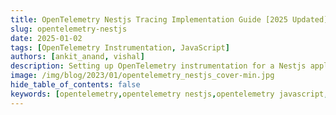 ```yaml
---
title: OpenTelemetry Nestjs Tracing Implementation Guide [2025 Updated]
slug: opentelemetry-nestjs
date: 2025-01-02
tags: [OpenTelemetry Instrumentation, JavaScript]
authors: [ankit_anand, vishal]
description: Setting up OpenTelemetry instrumentation for a Nestjs application. Step 1. Install required dependencies Step 2. Create a tracer.js file Step 3. Import the tracer module Step 4. Start the tracer...
image: /img/blog/2023/01/opentelemetry_nestjs_cover-min.jpg
hide_table_of_contents: false
keywords: [opentelemetry,opentelemetry nestjs,opentelemetry javascript,distributed tracing,observability,nestjs monitoring,nestjs instrumentation,signoz]
---
```


<script
    type="application/ld+json"
    dangerouslySetInnerHTML={{ __html: JSON.stringify({
  "@context": "https://schema.org",
  "@type": "TechArticle",
  "headline": "OpenTelemetry Nestjs Tracing Implementation Guide [2024 Updated]",
  "alternativeHeadline": "Step-by-step guide to implement OpenTelemetry tracing in Nestjs applications for enhanced monitoring and observability",
  "author": {
    "@type": "Person",
    "name": "Ankit Anand"
  },
  "publisher": {
    "@type": "Organization",
    "name": "SigNoz",
    "logo": {
      "@type": "ImageObject",
      "url": "https://signoz.io/img/SigNozLogo-orange.svg"
    }
  },
  "datePublished": "2024-02-06T00:00:00Z",
  "dateModified": "2024-08-06T00:00:00Z",
  "mainEntityOfPage": {
    "@type": "WebPage",
    "@id": "https://signoz.io/blog/opentelemetry-nestjs/"
  },
  "description": "Learn how to implement OpenTelemetry tracing in your Nestjs application. This guide covers installation, configuration, and integration with SigNoz for effective monitoring and observability.",
  "keywords": "opentelemetry nestjs, nestjs monitoring, distributed tracing, observability, nestjs instrumentation, opentelemetry javascript",
  "articleSection": "Technology",
  "inLanguage": "en",
  "isPartOf": {
    "@type": "Blog",
    "name": "SigNoz Blog",
    "url": "https://signoz.io/blog/"
  },
  "about": [
    {
      "@type": "Thing",
      "name": "OpenTelemetry",
      "description": "An open-source observability framework for cloud-native software"
    },
    {
      "@type": "Thing",
      "name": "Nestjs",
      "description": "A progressive Node.js framework for building efficient and scalable server-side applications"
    },
    {
      "@type": "Thing",
      "name": "Distributed Tracing",
      "description": "A method used to profile and monitor applications, especially those built using a microservices architecture"
    }
  ],
  "mentions": [
    {
      "@type": "SoftwareApplication",
      "name": "OpenTelemetry",
      "applicationCategory": "Observability Framework"
    },
    {
      "@type": "SoftwareApplication",
      "name": "Nestjs",
      "applicationCategory": "Web Framework"
    },
    {
      "@type": "SoftwareApplication",
      "name": "SigNoz",
      "applicationCategory": "Observability Platform"
    }
  ],
  "mainEntity": {
    "@type": "HowTo",
    "name": "Implement OpenTelemetry Tracing in Nestjs",
    "step": [
      {
        "@type": "HowToStep",
        "name": "Install OpenTelemetry packages",
        "text": "Install required OpenTelemetry npm packages for Nestjs instrumentation"
      },
      {
        "@type": "HowToStep",
        "name": "Create tracer configuration",
        "text": "Create a tracer.ts file to configure the OpenTelemetry SDK"
      },
      {
        "@type": "HowToStep",
        "name": "Import tracer module",
        "text": "Import the tracer module in your main Nestjs application file"
      },
      {
        "@type": "HowToStep",
        "name": "Start the tracer",
        "text": "Initialize the OpenTelemetry tracer before bootstrapping your Nestjs application"
      },
      {
        "@type": "HowToStep",
        "name": "Run the application",
        "text": "Start your Nestjs application with the appropriate environment variables for OpenTelemetry"
      },
      {
        "@type": "HowToStep",
        "name": "Monitor with SigNoz",
        "text": "View and analyze the collected telemetry data in the SigNoz dashboard"
      }
    ]
  }
}) }}
  />

Nestjs is a Nodejs framework for building scalable server-side applications with typescript. It makes use of frameworks like Express and Fastify to enable rapid development. It has gained wide popularity in recent times, and many applications are making use of the Nestjs framework. Using OpenTelemetry client libraries, you can monitor your Nestjs application.



![Cover Image](/img/blog/2023/01/opentelemetry_nestjs_cover.webp)

Monitoring your Nestjs application is critical for performance management. But setting up monitoring for Nestjs applications can get cumbersome requiring multiple libraries and patterns. That's where Opentelemetry comes in.

OpenTelemetry is the leading open-source standard for instrumenting your code to generate telemetry data that can be a one-stop solution for monitoring Nestjs applications.

OpenTelemetry is a set of tools, APIs, and SDKs used to [instrument applications](https://signoz.io/docs/instrumentation/) to create and manage telemetry data(Logs, metrics, and traces). It aims to make telemetry data(logs, metrics, and traces) a built-in feature of cloud-native software applications.

One of the biggest advantages of using OpenTelemetry is that it is vendor-agnostic. It can export data in multiple formats, which you can send to a backend of your choice.

In this article, we will use [SigNoz](https://signoz.io/) as a backend. SigNoz is an open-source APM tool that supports OpenTelemetry data natively.

## Quick Start: OpenTelemetry in Nestjs

1. Install packages: `npm install --save @opentelemetry/api @opentelemetry/sdk-node @opentelemetry/auto-instrumentations-node @opentelemetry/exporter-trace-otlp-http`
2. Create `tracer.ts` file with OpenTelemetry SDK configuration
3. Import tracer in `main.ts`: `import tracer from "./tracer";`
4. Start tracer before bootstrapping: `await tracer.start();`
5. Run app: `OTEL_EXPORTER_OTLP_HEADERS="signoz-ingestion-key=<KEY>" nest start`

Let's get started on the detailed guide and see how to use OpenTelemetry for a Nestjs application.

## Running a Nestjs application with OpenTelemetry

First, you need to create a SigNoz account. Data collected by OpenTelemetry will be sent to SigNoz for storage and visualization.

### Setting up SigNoz

You need a backend to which you can send the collected data for monitoring and visualization. [SigNoz](https://signoz.io/) is an OpenTelemetry-native APM that is well-suited for visualizing OpenTelemetry data.

SigNoz cloud is the easiest way to run SigNoz. You can sign up [here](https://signoz.io/teams/) for a free account and get 30 days of unlimited access to all features.

[![Get Started - Free CTA](/img/blog/2024/01/opentelemetry-collector-try-signoz-cloud-cta.webp)](https://signoz.io/teams/)

You can also install and self-host SigNoz yourself. Check out the [docs](https://signoz.io/docs/install/) for installing self-host SigNoz.

<figure data-zoomable align='center'>
    <img  className="box-shadowed-image" src="/img/blog/common/signoz_dashboard_homepage.webp" alt="SigNoz dashboard"/>
    <figcaption><i>SigNoz dashboard - It shows services from a sample app that comes bundled with the installation</i></figcaption>
</figure>


### Instrumenting a sample Nestjs application with OpenTelemetry

For instrumenting a Nestjs application with OpenTelemetry, you need to install the required OpenTelemetry packages first. Steps involved in instrumenting a Nestjs application with OpenTelemetry are as follows:

**Step 1: Install OpenTelemetry packages<br></br>**

```bash
npm install --save @opentelemetry/api@^1.6.0                                                                       
npm install --save @opentelemetry/sdk-node@^0.45.0
npm install --save @opentelemetry/auto-instrumentations-node@^0.39.4
npm install --save @opentelemetry/exporter-trace-otlp-http@^0.45.0
```



**Step 2. Create a `tracer.ts` file**

You need to configure the endpoint for SigNoz cloud in this file.


```jsx
"use strict";

import { getNodeAutoInstrumentations } from "@opentelemetry/auto-instrumentations-node";
import { OTLPTraceExporter } from "@opentelemetry/exporter-trace-otlp-http";
import { Resource } from "@opentelemetry/resources";
import * as opentelemetry from "@opentelemetry/sdk-node";
import { SemanticResourceAttributes } from "@opentelemetry/semantic-conventions";

// Configure the SDK to export telemetry data to the console
// Enable all auto-instrumentations from the meta package
const exporterOptions = {
  //highlight-start
  url: 'https://ingest.{region}.signoz.cloud:443/v1/traces',
  //highlight-end
};

const traceExporter = new OTLPTraceExporter(exporterOptions);
const sdk = new opentelemetry.NodeSDK({
  traceExporter,
  instrumentations: [getNodeAutoInstrumentations()],
  resource: new Resource({
    //highlight-start
    [SemanticResourceAttributes.SERVICE_NAME]: "sample-nestjs-app",
    //highlight-end
  }),
});

// initialize the SDK and register with the OpenTelemetry API
// this enables the API to record telemetry
sdk.start();

// gracefully shut down the SDK on process exit
process.on("SIGTERM", () => {
  sdk
    .shutdown()
    .then(() => console.log("Tracing terminated"))
    .catch((error) => console.log("Error terminating tracing", error))
    .finally(() => process.exit(0));
});

export default sdk;
```

[OpenTelemetry Node](https://signoz.io/opentelemetry/nodejs/) SDK currently does not detect the `OTEL_RESOURCE_ATTRIBUTES` from `.env` files as of today. That’s why we need to include the variables in the `tracing.js` file itself.

About environment variables:

`service_name`: name of the service you want to monitor

`https://ingest.{region}.signoz.cloud:443/v1/traces` is the default url for sending your tracing data to SigNoz cloud. `{region}` will be your SigNoz data region. You can find these details in SigNoz dashboard under settings --> ingestion settings.

For creating the `tracer.ts` file for SigNoz self-host, refer to this [doc](https://signoz.io/docs/instrumentation/nestjs/#send-traces-to-self-hosted-signoz).


**Step 3: Import the tracer module where your app starts**

On `main.ts` file or file where your app starts import tracer using below command.

<Admonition type="info">
The below import should be the first line in the main file of your application (Ex -> `main.ts`)
</Admonition>

   ```jsx
   import tracer from "./tracer";
   ```

   Here's a sample main application importing `tracer.ts`:

   ```jsx
   import tracer from "./tracer";
   import { NestFactory } from "@nestjs/core";
   import { AppModule } from "./app.module";

   // All of your application code and any imports that should leverage
   // OpenTelemetry automatic instrumentation must go here.

   async function bootstrap() {
     await tracer.start();

     const app = await NestFactory.create(AppModule);
     await app.listen(3001);
   }
   bootstrap();
   ```


**Step 4: Start the tracer**

```jsx
await tracer.start();
```

**Step 5. Run your application**<br></br>

You can run your application using the following command:

```bash
OTEL_EXPORTER_OTLP_HEADERS="signoz-ingestion-key=<SIGNOZ_INGESTION_KEY>" nest start
```

You can find your ingestion key in the SigNoz dashboard.

<figure data-zoomable align='center'>
    <img className="box-shadowed-image" src="/img/blog/common/ingestion-key-details.webp" alt="Ingestion key details"/>
    <figcaption><i>Ingestion details in SigNoz dashboard</i></figcaption>
</figure>


The data captured with OpenTelemetry from your application should start showing on the SigNoz dashboard. You need to generate some load in order to see data reported on SigNoz dashboard. Refresh your application for 10-20 times, and wait for 2-3 mins.

You can check out a sample Nestjs application already instrumented with OpenTelemetry here:

<a href="https://github.com/SigNoz/sample-NestJs-app" rel="noopener noreferrer nofollow" target="_blank" >Sample Nestjs Application</a>

If you run this app, you can find a `sample-nestjs-app` in the list of applications monitored with SigNoz.

<figure data-zoomable align='center'>
    <img className="box-shadowed-image" src="/img/blog/2024/02/sample-nestjs-app-signoz.webp" alt="Sample Nestjs application in the list of applications monitored by SigNoz"/>
    <figcaption><i>Sample Nestjs application in the list of applications monitored by SigNoz</i></figcaption>
</figure>


## Monitor your Nestjs OpenTelemetry data in SigNoz

SigNoz makes it easy to visualize metrics and traces captured through OpenTelemetry instrumentation.

SigNoz comes with out of box RED metrics charts and visualization. RED metrics stands for:

- Rate of requests
- Error rate of requests
- Duration taken by requests

<figure data-zoomable align='center'>
    <img  className="box-shadowed-image" src="/img/blog/2024/02/opentelemetry-nestjs-app-metrics.webp" alt="OpenTelemetry nestjs app metrics"/>
    <figcaption><i>Measure things like application latency, requests per sec, error percentage of your Nestjs application and see your top endpoints with SigNoz.</i></figcaption>
</figure>


You can then choose a particular timestamp where latency is high to drill down to traces around that timestamp. You can use flamegraphs to exactly identify the issue causing the latency.

<figure data-zoomable align='center'>
    <img className="box-shadowed-image" src="/img/blog/2024/02/opentelemetry-nestjs-flamegraphs.webp" alt="OpenTelemetry Nestjs Tracing data visualized as flamegraphs"/>
    <figcaption><i>Flamegraphs used to visualize tracing data of Nestjs application in SigNoz UI</i></figcaption>
</figure>


## Conclusion

OpenTelemetry makes it very convenient to instrument your Nestjs application. You can then use an open-source APM tool like SigNoz to analyze the performance of your app. As SigNoz offers a full-stack observability tool, you don't have to use multiple tools for your monitoring needs.

<GetStartedSigNoz />

## FAQs

### What is OpenTelemetry and why is it important for Nestjs applications?
OpenTelemetry is an open-source observability framework that provides a standardized way to instrument applications for generating telemetry data (logs, metrics, and traces). It's important for Nestjs applications because it simplifies the process of implementing monitoring and observability, allowing developers to gain insights into application performance and behavior without vendor lock-in.

### How do I install OpenTelemetry for a Nestjs application?
To install OpenTelemetry for a Nestjs application, you need to install the following npm packages:
```
npm install --save @opentelemetry/api@^1.6.0
npm install --save @opentelemetry/sdk-node@^0.45.0
npm install --save @opentelemetry/auto-instrumentations-node@^0.39.4
npm install --save @opentelemetry/exporter-trace-otlp-http@^0.45.0
```

### What are the key steps to implement OpenTelemetry tracing in a Nestjs application?
The key steps to implement OpenTelemetry tracing in a Nestjs application are:
1. Install required OpenTelemetry packages
2. Create a `tracer.ts` file to configure the OpenTelemetry SDK
3. Import the tracer module in your main application file
4. Start the tracer before bootstrapping your Nestjs application
5. Run your application with the appropriate environment variables

### Can I use OpenTelemetry with any observability backend?
Yes, one of the main advantages of OpenTelemetry is its vendor-agnostic nature. You can export data in multiple formats and send it to various backends. The article mentions using SigNoz as a backend, but you can configure OpenTelemetry to work with other observability platforms as well.

### What kind of data can I collect with OpenTelemetry in a Nestjs application?
With OpenTelemetry, you can collect various types of telemetry data from your Nestjs application, including:
- Traces: Detailed information about request flows and execution paths
- Metrics: Quantitative measurements of your application's performance
- Logs: Textual records of events occurring in your application

### How does OpenTelemetry improve the monitoring of Nestjs applications?
OpenTelemetry improves the monitoring of Nestjs applications by:
- Providing standardized instrumentation across different services and libraries
- Offering automatic instrumentation for common frameworks and libraries
- Enabling the collection of detailed performance data without significant code changes
- Allowing for easy integration with various observability backends
- Supporting distributed tracing for microservices architectures

### What are some best practices for using OpenTelemetry with Nestjs?
Some best practices for using OpenTelemetry with Nestjs include:
- Use automatic instrumentation where possible to reduce manual work
- Configure appropriate sampling rates to balance data collection and performance
- Use semantic conventions for naming spans and attributes
- Implement custom instrumentation for business-critical paths
- Regularly review and update your OpenTelemetry implementation as new versions are released

---

If you want to read more about SigNoz 👇

[Golang Aplication Monitoring with OpenTelemetry and SigNoz](https://signoz.io/opentelemetry/go/)

[OpenTelemetry collector - complete guide](https://signoz.io/blog/opentelemetry-collector-complete-guide/)

